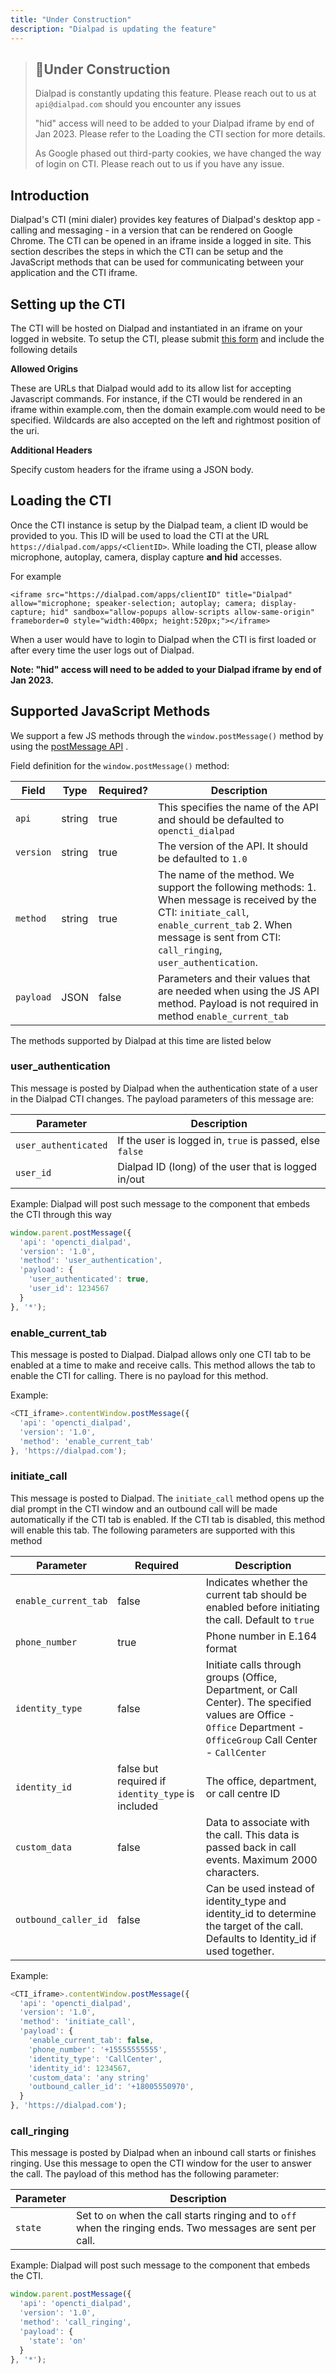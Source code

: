 ```yaml
---
title: "Under Construction"
description: "Dialpad is updating the feature"
---
```

> ## 🚧Under Construction
> 
> Dialpad is constantly updating this feature. Please reach out to us at `api@dialpad.com` should you encounter any issues
> 
> "hid" access will need to be added to your Dialpad iframe by end of Jan 2023. Please refer to the Loading the CTI section for more details.
> 
> As Google phased out third-party cookies, we have changed the way of login on CTI. Please reach out to us if you have any issue.

## Introduction

Dialpad's CTI (mini dialer) provides key features of Dialpad's desktop app - calling and messaging - in a version that can be rendered on Google Chrome. The CTI can be opened in an iframe inside a logged in site. This section describes the steps in which the CTI can be setup and the JavaScript methods that can be used for communicating between your application and the CTI iframe.

## Setting up the CTI

The CTI will be hosted on Dialpad and instantiated in an iframe on your logged in website. To setup the CTI, please submit [this form](https://airtable.com/shrwjHha2sJxO72Ag)
 and include the following details

**Allowed Origins**

These are URLs that Dialpad would add to its allow list for accepting Javascript commands. For instance, if the CTI would be rendered in an iframe within example.com, then the domain example.com would need to be specified. Wildcards are also accepted on the left and rightmost position of the uri.

**Additional Headers**

Specify custom headers for the iframe using a JSON body.

## Loading the CTI

Once the CTI instance is setup by the Dialpad team, a client ID would be provided to you. This ID will be used to load the CTI at the URL `https://dialpad.com/apps/<ClientID>`. While loading the CTI, please allow microphone, autoplay, camera, display capture **and hid** accesses.

For example

```
<iframe src="https://dialpad.com/apps/clientID" title="Dialpad" allow="microphone; speaker-selection; autoplay; camera; display-capture; hid" sandbox="allow-popups allow-scripts allow-same-origin" frameborder=0 style="width:400px; height:520px;"></iframe>

```

When a user would have to login to Dialpad when the CTI is first loaded or after every time the user logs out of Dialpad.

**Note: "hid" access will need to be added to your Dialpad iframe by end of Jan 2023.**

## Supported JavaScript Methods

We support a few JS methods through the `window.postMessage()` method by using the [postMessage API](https://developer.mozilla.org/en-US/docs/Web/API/Window/postMessage)
.

Field definition for the `window.postMessage()` method:

| Field | Type | Required? | Description |
| --- | --- | --- | --- |
| `api` | string | true | This specifies the name of the API and should be defaulted to `opencti_dialpad` |
| `version` | string | true | The version of the API. It should be defaulted to `1.0` |
| `method` | string | true | The name of the method. We support the following methods:    1\. When message is received by the CTI: `initiate_call`, `enable_current_tab`    2\. When message is sent from CTI: `call_ringing`, `user_authentication`. |
| `payload` | JSON | false | Parameters and their values that are needed when using the JS API method.  Payload is not required in method `enable_current_tab` |

The methods supported by Dialpad at this time are listed below

### user\_authentication

This message is posted by Dialpad when the authentication state of a user in the Dialpad CTI changes. The payload parameters of this message are:

| Parameter | Description |
| --- | --- |
| `user_authenticated` | If the user is logged in, `true` is passed, else `false` |
| `user_id` | Dialpad ID (long) of the user that is logged in/out |

Example: Dialpad will post such message to the component that embeds the CTI through this way

```javascript
window.parent.postMessage({
  'api': 'opencti_dialpad',
  'version': '1.0',
  'method': 'user_authentication',
  'payload': {
    'user_authenticated': true,
    'user_id': 1234567
  }
}, '*');

```

### enable\_current\_tab

This message is posted to Dialpad. Dialpad allows only one CTI tab to be enabled at a time to make and receive calls. This method allows the tab to enable the CTI for calling. There is no payload for this method.

Example:

```javascript
<CTI_iframe>.contentWindow.postMessage({
  'api': 'opencti_dialpad',
  'version': '1.0',
  'method': 'enable_current_tab'
}, 'https://dialpad.com');

```

### initiate\_call

This message is posted to Dialpad. The `initiate_call` method opens up the dial prompt in the CTI window and an outbound call will be made automatically if the CTI tab is enabled. If the CTI tab is disabled, this method will enable this tab. The following parameters are supported with this method

| Parameter | Required | Description |
| --- | --- | --- |
| `enable_current_tab` | false | Indicates whether the current tab should be enabled before initiating the call. Default to `true` |
| `phone_number` | true | Phone number in E.164 format |
| `identity_type` | false | Initiate calls through groups (Office, Department, or Call Center). The specified values are    Office - `Office`  Department - `OfficeGroup`  Call Center - `CallCenter` |
| `identity_id` | false but required if `identity_type` is included | The office, department, or call centre ID |
| `custom_data` | false | Data to associate with the call. This data is passed back in call events. Maximum 2000 characters. |
| `outbound_caller_id` | false | Can be used instead of identity\_type and identity\_id to determine the target of the call. Defaults to Identity\_id if used together. |

Example:

```javascript
<CTI_iframe>.contentWindow.postMessage({
  'api': 'opencti_dialpad',
  'version': '1.0',
  'method': 'initiate_call',
  'payload': {
    'enable_current_tab': false,
    'phone_number': '+15555555555',
    'identity_type': 'CallCenter',
    'identity_id': 1234567,
    'custom_data': 'any string'
    'outbound_caller_id': '+18005550970',
  }
}, 'https://dialpad.com');

```

### call\_ringing

This message is posted by Dialpad when an inbound call starts or finishes ringing. Use this message to open the CTI window for the user to answer the call. The payload of this method has the following parameter:

| Parameter | Description |
| --- | --- |
| `state` | Set to `on` when the call starts ringing and to `off` when the ringing ends. Two messages are sent per call. |

Example: Dialpad will post such message to the component that embeds the CTI.

```javascript
window.parent.postMessage({
  'api': 'opencti_dialpad',
  'version': '1.0',
  'method': 'call_ringing',
  'payload': {
    'state': 'on'
  }
}, '*');

```